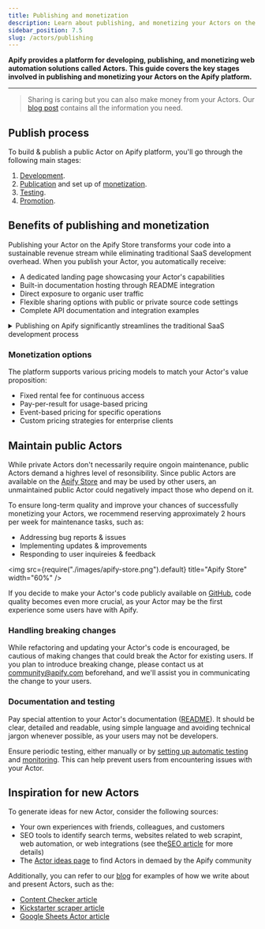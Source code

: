 ```yaml
---
title: Publishing and monetization
description: Learn about publishing, and monetizing your Actors on the Apify platform.
sidebar_position: 7.5
slug: /actors/publishing
---
```


**Apify provides a platform for developing, publishing, and monetizing web automation solutions called Actors. This guide covers the key stages involved in publishing and monetizing your Actors on the Apify platform.**

---

> Sharing is caring but you can also make money from your Actors. Our [blog post](https://blog.apify.com/make-regular-passive-income-developing-web-automation-actors-b0392278d085/) contains all the information you need.


## Publish process

To build & publish a public Actor on Apify platform, you'll go through the following main stages:

1. [Development](../development/index.md).
2. [Publication](./publishing/publish) and set up of [monetization](./publishing/monetize).
3. [Testing](../development/automated_tests.md).
4. [Promotion](../../academy/get-most-of-actors/seo-and-promotion).

## Benefits of publishing and monetization

Publishing your Actor on the Apify Store transforms your code into a sustainable revenue stream while eliminating traditional SaaS development overhead. When you publish your Actor, you automatically receive:

- A dedicated landing page showcasing your Actor's capabilities
- Built-in documentation hosting through README integration
- Direct exposure to organic user traffic
- Flexible sharing options with public or private source code settings
- Complete API documentation and integration examples

<details>
    <summary>Publishing on Apify significantly streamlines the traditional SaaS development process</summary>
    | Traditional SaaS Requirements | Handled by Apify Platform |
    |------------------------------|---------------------------|
    | Product development | ✓ Actor development only |
    | Extensive documentation | ✓ README file |
    | Domain purchase & setup | ✓ Automatic landing page |
    | Cloud infrastructure | ✓ Built-in scaling |
    | Payment processing | ✓ Multiple payment options |
    | Marketing campaigns | ✓ Store marketplace presence |
    | Sales operations | ✓ Automated transactions |
</details>

### Monetization options

The platform supports various pricing models to match your Actor's value proposition:

- Fixed rental fee for continuous access
- Pay-per-result for usage-based pricing
- Event-based pricing for specific operations
- Custom pricing strategies for enterprise clients

## Maintain public Actors

While private Actors don't necessarily require ongoin maintenance, public Actors demand a highres level of resonsibility. Since public Actors are available on the [Apify Store](https://apify.com/store) and may be used by other users, an unmaintained public Actor could negatively impact those who depend on it.

To ensure long-term quality and improve your chances of successfully monetizing your Actors, we rocemmend reserving approximately 2 hours per week for maintenance tasks, such as:

- Addressing bug reports & issues
- Implementing updates & improvements
- Responding to user inquireies & feedback

 <img src={require("./images/apify-store.png").default} title="Apify Store" width="60%" />

If you decide to make your Actor's code publicly available on [GitHub](https://github.com), code quality becomes even more crucial, as your Actor may be the first experience some users have with Apify.

### Handling breaking changes

While refactoring and updating your Actor's code is encouraged, be cautious of making changes that could break the Actor for existing users. If you plan to introduce breaking change, please contact us at [community@apify.com](mailto:community@apify.com) beforehand, and we'll assist you in communicating the change to your users.

### Documentation and testing

Pay special attention to your Actor's documentation ([README](../../academy/get-most-of-actors/actor-readme)). It should be clear, detailed and readable, using simple language and avoiding technical jargon whenever possible, as your users may not be developers.

Ensure periodic testing, either manually or by [setting up automatic testing](../development/automated_tests.md) and [monitoring](https://apify.com/apify/monitoring). This can help prevent users from encountering issues with your Actor.

## Inspiration for new Actors

To generate ideas for new Actor, consider the following sources:

- Your own experiences with friends, colleagues, and customers
- SEO tools to identify search terms, websites related to web scrapint, web automation, or web integrations (see the[SEO article](../../academy/get-most-of-actors/seo-and-promotion) for more details)
- The [Actor ideas page](https://apify.com/ideas) to find Actors in demaed by the Apify community

Additionally, you can refer to our [blog](https://blog.apify.com/) for examples of how we write about and present Actors, such as the:

- [Content Checker article](https://blog.apify.com/set-up-alert-when-webpage-changes/)
- [Kickstarter scraper article](https://blog.apify.com/kickstarter-search-actor-create-your-own-kickstarter-api/)
- [Google Sheets Actor article](https://blog.apify.com/google-sheets-import-data/)
